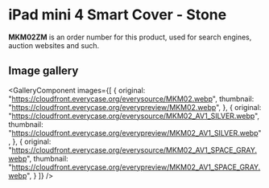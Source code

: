 
# iPad mini 4 Smart Cover - Stone

<Callout type='info' emoji='👉🏻'>**MKM02ZM** is an order number for this product, used for search engines, auction websites and such.</Callout>

## Image gallery

<GalleryComponent
    images={[
      {
        original: "https://cloudfront.everycase.org/everysource/MKM02.webp",
        thumbnail: "https://cloudfront.everycase.org/everypreview/MKM02.webp",
      },
      {
        original: "https://cloudfront.everycase.org/everysource/MKM02_AV1_SILVER.webp",
        thumbnail: "https://cloudfront.everycase.org/everypreview/MKM02_AV1_SILVER.webp",
      },
      {
        original: "https://cloudfront.everycase.org/everysource/MKM02_AV1_SPACE_GRAY.webp",
        thumbnail: "https://cloudfront.everycase.org/everypreview/MKM02_AV1_SPACE_GRAY.webp",
      }
    ]}
  />
